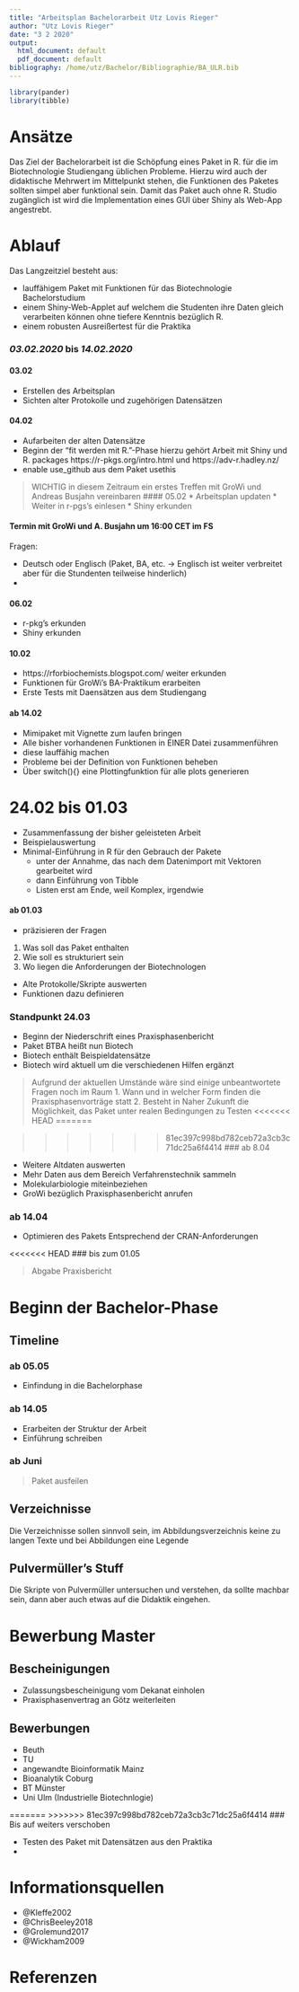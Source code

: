```yaml
---
title: "Arbeitsplan Bachelorarbeit Utz Lovis Rieger"
author: "Utz Lovis Rieger"
date: "3 2 2020"
output:
  html_document: default
  pdf_document: default
bibliography: /home/utz/Bachelor/Bibliographie/BA_ULR.bib
---
```

```r
library(pander)
library(tibble)
```

# Ansätze
Das Ziel der Bachelorarbeit ist die Schöpfung eines Paket in R. für die im Biotechnologie Studiengang üblichen Probleme.
Hierzu wird auch der didaktische Mehrwert im Mittelpunkt stehen, die Funktionen des Paketes sollten simpel aber funktional sein. 
Damit das Paket auch ohne R. Studio zugänglich ist wird die Implementation eines GUI über Shiny als Web-App angestrebt.

# Ablauf
Das Langzeitziel besteht aus:

* lauffähigem Paket mit Funktionen für das Biotechnologie Bachelorstudium
* einem Shiny-Web-Applet auf welchem die Studenten ihre Daten gleich verarbeiten können ohne tiefere Kenntnis bezüglich R.
* einem robusten Ausreißertest für die Praktika

### *03.02.2020* bis *14.02.2020*
#### 03.02

* Erstellen des Arbeitsplan
* Sichten alter Protokolle und zugehörigen Datensätzen

#### 04.02 

* Aufarbeiten der alten Datensätze 
* Beginn der "fit werden mit R."-Phase hierzu gehört Arbeit mit Shiny und R. packages https://r-pkgs.org/intro.html und https://adv-r.hadley.nz/
*  enable use_github aus dem Paket usethis

> WICHTIG in diesem Zeitraum ein erstes Treffen mit GroWi und Andreas Busjahn vereinbaren
#### 05.02 
* Arbeitsplan updaten
* Weiter in r-pgs's einlesen 
* Shiny erkunden

#### Termin mit GroWi und A. Busjahn um 16:00 CET im FS

Fragen:

* Deutsch oder Englisch (Paket, BA, etc. -> Englisch ist weiter verbreitet aber für die Stundenten teilweise hinderlich)
* 


#### 06.02

* r-pkg's erkunden 
* Shiny erkunden

#### 10.02

* https://rforbiochemists.blogspot.com/ weiter erkunden
* Funktionen für GroWi's BA-Praktikum erarbeiten
* Erste Tests mit Daensätzen aus dem Studiengang

#### ab 14.02

* Mimipaket mit Vignette zum laufen bringen
* Alle bisher vorhandenen Funktionen in EINER Datei zusammenführen
* diese lauffähig machen 
* Probleme bei der Definition von Funktionen beheben
* Über switch(){} eine Plottingfunktion für alle plots generieren 


# 24.02 bis 01.03

* Zusammenfassung der bisher geleisteten Arbeit 
* Beispielauswertung
* Minimal-Einführung in R für den Gebrauch der Pakete
    * unter der Annahme, das nach dem Datenimport mit Vektoren gearbeitet wird
    * dann Einführung von Tibble
    * Listen erst am Ende, weil Komplex, irgendwie


#### ab 01.03

* präzisieren der Fragen
1. Was soll das Paket enthalten
2. Wie soll es strukturiert sein
3. Wo liegen die Anforderungen der Biotechnologen 
* Alte Protokolle/Skripte auswerten
* Funktionen dazu definieren

### Standpunkt 24.03

* Beginn der Niederschrift eines Praxisphasenbericht
* Paket BTBA heißt nun Biotech
* Biotech enthält Beispieldatensätze
* Biotech wird aktuell um die verschiedenen Hilfen ergänzt

> Aufgrund der aktuellen Umstände wäre sind einige unbeantwortete Fragen noch im Raum
> 1. Wann und in welcher Form finden die Praxisphasenvorträge statt
> 2. Besteht in Naher Zukunft die Möglichkeit, das Paket unter realen Bedingungen zu Testen
<<<<<<< HEAD
=======

>>>>>>> 81ec397c998bd782ceb72a3cb3c71dc25a6f4414
### ab 8.04

* Weitere Altdaten auswerten
* Mehr Daten aus dem Bereich Verfahrenstechnik sammeln
* Molekularbiologie miteinbeziehen
* GroWi bezüglich Praxisphasenbericht anrufen

### ab 14.04 

* Optimieren des Pakets Entsprechend der CRAN-Anforderungen

<<<<<<< HEAD
### bis zum 01.05

> Abgabe Praxisbericht

# Beginn der Bachelor-Phase

## Timeline

### ab 05.05 

* Einfindung in die Bachelorphase

### ab 14.05

* Erarbeiten der Struktur der Arbeit
* Einführung schreiben

### ab Juni

> Paket ausfeilen

## Verzeichnisse 
Die Verzeichnisse sollen sinnvoll sein, im Abbildungsverzeichnis keine zu langen Texte und bei Abbildungen eine Legende

## Pulvermüller's Stuff

Die Skripte von Pulvermüller untersuchen und verstehen, da sollte machbar sein, dann aber auch etwas auf die Didaktik eingehen.


# Bewerbung Master

## Bescheinigungen

* Zulassungsbescheinigung vom Dekanat einholen
* Praxisphasenvertrag an Götz weiterleiten

## Bewerbungen

* Beuth
* TU
* angewandte Bioinformatik Mainz
* Bioanalytik Coburg
* BT Münster
* Uni Ulm (Industrielle Biotechnlogie)



=======
>>>>>>> 81ec397c998bd782ceb72a3cb3c71dc25a6f4414
### Bis auf weiters verschoben

* Testen des Paket mit Datensätzen aus den Praktika
* 

# Informationsquellen
* @Kleffe2002
* @ChrisBeeley2018
* @Grolemund2017
* @Wickham2009

# Referenzen
